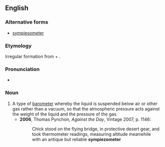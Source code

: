 ==English==

===Alternative forms===
* [[sympiesometer]]

===Etymology===
Irregular formation from {{der|en|grc|συμπίεσις||compression}} + {{affix|en|-o-|-meter}}.

===Pronunciation===
* {{IPA|en|/sɪmpiɪˈzɒmɪtə/}}

===Noun===
{{en-noun}}

# A type of [[barometer]] whereby the liquid is suspended below air or other gas rather than a vacuum, so that the atmospheric pressure acts against the weight of the liquid and the pressure of the gas.
#* '''2006''', Thomas Pynchon, ''Against the Day'', Vintage 2007, p. 1146:
#*: Chick stood on the flying bridge, in protective desert gear, and took thermometer readings, measuring altitude meanwhile with an antique but reliable '''sympiezometer'''